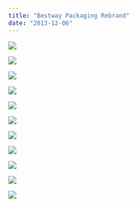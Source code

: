 ```yaml
---
title: "Bestway Packaging Rebrand"
date: "2013-12-06"
---
```



![](https://bradford.digital/bradford-digital/wp-content/uploads/bestway-packaging_1-Summer-Branding-Proposal.jpg)

![](https://bradford.digital/bradford-digital/wp-content/uploads/bestway-packaging_2-Logo-Development.jpg)

![](https://bradford.digital/bradford-digital/wp-content/uploads/bestway-packaging_3-Color-Treatment.jpg)

![](https://bradford.digital/bradford-digital/wp-content/uploads/bestway-packaging_4-Design-Spec.jpg)

![](https://bradford.digital/bradford-digital/wp-content/uploads/bestway-packaging_5-Application-a.jpg)

![](https://bradford.digital/bradford-digital/wp-content/uploads/bestway-packaging_6-Application-b.jpg)

![](https://bradford.digital/bradford-digital/wp-content/uploads/bestway-packaging_7-Market-Competition.jpg)

![](https://bradford.digital/bradford-digital/wp-content/uploads/bestway-packaging_8-Retail-Display.jpg)

![](https://bradford.digital/bradford-digital/wp-content/uploads/bestway-packaging_9-Box-Layouts.jpg)

![](https://bradford.digital/bradford-digital/wp-content/uploads/bestway-packaging_10-Insert-Layouts.jpg)

![](https://bradford.digital/bradford-digital/wp-content/uploads/bestway-packaging_11-Final.jpg)
